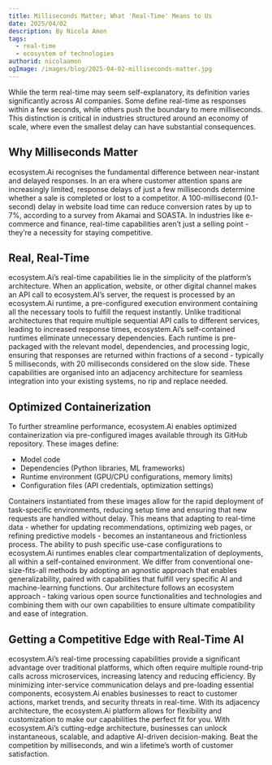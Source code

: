 ```yaml
---
title: Milliseconds Matter; What 'Real-Time' Means to Us
date: 2025/04/02
description: By Nicola Amon
tags:
  - real-time
  - ecosystem of technologies
authorid: nicolaamon
ogImage: /images/blog/2025-04-02-milliseconds-matter.jpg
---
```


<BlogHeader />

While the term real-time may seem self-explanatory, its definition varies significantly across AI companies. Some define real-time as responses within a few seconds, while others push the boundary to mere milliseconds. This distinction is critical in industries structured around an economy of scale, where even the smallest delay can have substantial consequences.
## Why Milliseconds Matter
ecosystem.Ai recognises the fundamental difference between near-instant and delayed responses. In an era where customer attention spans are increasingly limited, response delays of just a few milliseconds determine whether a sale is completed or lost to a competitor. A 100-millisecond (0.1-second) delay in website load time can reduce conversion rates by up to 7%, according to a survey from Akamai and SOASTA. In industries like e-commerce and finance, real-time capabilities aren’t just a selling point - they’re a necessity for staying competitive.
## Real, Real-Time
ecosystem.Ai’s real-time capabilities lie in the simplicity of the platform’s architecture. When an application, website, or other digital channel makes an API call to ecosystem.AI’s server, the request is processed by an ecosystem.Ai runtime, a pre-configured execution environment containing all the necessary tools to fulfill the request instantly.
Unlike traditional architectures that require multiple sequential API calls to different services, leading to increased response times, ecosystem.Ai’s self-contained runtimes eliminate unnecessary dependencies. Each runtime is pre-packaged with the relevant model, dependencies, and processing logic, ensuring that responses are returned within fractions of a second - typically 5 milliseconds, with 20 milliseconds considered on the slow side.
These capabilities are organised into an adjacency architecture for seamless integration into your existing systems, no rip and replace needed.
## Optimized Containerization
To further streamline performance, ecosystem.Ai enables optimized containerization via pre-configured images available through its GitHub repository. These images define:

- Model code
- Dependencies (Python libraries, ML frameworks)
- Runtime environment (GPU/CPU configurations, memory limits)
- Configuration files (API credentials, optimization settings)

Containers instantiated from these images allow for the rapid deployment of task-specific environments, reducing setup time and ensuring that new requests are handled without delay. This means that adapting to real-time data - whether for updating recommendations, optimizing web pages, or refining predictive models - becomes an instantaneous and frictionless process.
The ability to push specific use-case configurations to ecosystem.Ai runtimes enables clear compartmentalization of deployments, all within a self-contained environment. 
We differ from conventional one-size-fits-all methods by adopting an agnostic approach that enables generalizability, paired with capabilities that fulfill very specific AI and machine-learning functions. Our architecture follows an ecosystem approach - taking various open source functionalities and technologies and combining them with our own capabilities to ensure ultimate compatibility and ease of integration. 
## Getting a Competitive Edge with Real-Time AI
ecosystem.Ai’s real-time processing capabilities provide a significant advantage over traditional platforms, which often require multiple round-trip calls across microservices, increasing latency and reducing efficiency. By minimizing inter-service communication delays and pre-loading essential components, ecosystem.Ai enables businesses to react to customer actions, market trends, and security threats in real-time.
With its adjacency architecture, the ecosystem.Ai platform allows for flexibility and customization to make our capabilities the perfect fit for you.
With ecosystem.Ai’s cutting-edge architecture, businesses can unlock instantaneous, scalable, and adaptive AI-driven decision-making. Beat the competition by milliseconds, and win a lifetime’s worth of customer satisfaction.
